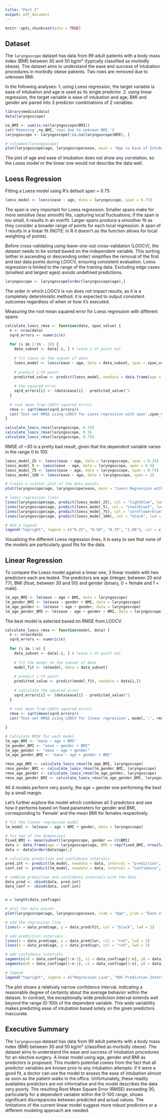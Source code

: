 ---
title: "Part 2"
output: pdf_document
---

```{r setup, include=FALSE}
knitr::opts_chunk$set(echo = TRUE)
```

## Dataset

The `laryngoscope` dataset has data from 99 adult patients with a body mass index (BMI) between 30 and 50 kg/m² (typically classified as morbidly obese). The dataset aims to understand the ease and success of intubation procedures in morbidly obese patients. Two rows are removed due to unknown BMI.

In the following analyses:
1. using Loess regression, the target variable is ease of intubation and age is used as its single predictor.
2. using linear regression, the target variable is ease of intubation and age, BMI and gender are paired into 3 predictor combinations of 2 variables.

```{r dataset}
library(medicaldata)
data(laryngoscope)

na_BMI <- sum(is.na(laryngoscope$BMI))
cat('Removing',na_BMI,'rows due to unknown BMI.')
laryngoscope <- laryngoscope[!is.na(laryngoscope$BMI), ]

# colnames(laryngoscope)
plot(laryngoscope$age, laryngoscope$ease, main = "Age vs Ease of Intubation", xlab = "Age", ylab = "Ease of Intubation", pch = 16, col = "gray")
```


The plot of age and ease of intubation does not show any correlation, so the Loess model or the linear one would not describe the data well.

## Loess Regression

Fitting a Loess model using R's default span = 0.75:

```{r loess_model, echo = TRUE}
loess_model <- loess(ease ~ age, data = laryngoscope, span = 0.75)
```

The span is very important for Loess regression. Smaller spans make for more sensitive (less smooth) fits, capturing local fluctuations; if the span is too small, it results in an overfit. Larger spans produce a smoother fit as they consider a broader range of points for each local regression. A span of 1 results in a linear fit (NOTE: in R it doesn't as the function allows for local weighting of points).

Before cross-validating using leave-one-out cross-validation (LOOCV), the dataset needs to be sorted based on the independent variable. This sorting (either in ascending or descending order) simplifies the removal of the first and last data points during LOOCV, ensuring consistent evaluation. Loess regression is limited to the range of the training data. Excluding edge cases (smallest and largest ages) avoids undefined predictions.


```{r order_dataset}
laryngoscope <- laryngoscope[order(laryngoscope$age),]
```

The order in which LOOCV is run does not impact results, as it is a completely deterministic method: it is expected to output consistent outcomes regardless of when or how it's executed.

Measuring the root mean squared error for Loess regression with different spans:

```{r loess_rmse_loocv}

calculate_loocv_rmse <- function(data, span_value) {
  n <- nrow(data)
  sqrd_errors <- numeric(n)
  
  for (i in 2:(n - 1)) {
    data_subset <- data[-i, ] # leave i-th point out
    
    # fit loess on the subset of data
    loess_model <- loess(ease ~ age, data = data_subset, span = span_value)
    
    # predict i-th point
    predicted_value <- predict(loess_model, newdata = data.frame(age = data$age[i]))
    
    # the squared error
    sqrd_errors[i] <- (data$ease[i] - predicted_value)^2
  }
  
  # root mean from LOOCV squared errors
  rmse <- sqrt(mean(sqrd_errors))
  cat('Test-set RMSE using LOOCV for Loess regression with span',span_value,':',rmse,'. \n')
}

calculate_loocv_rmse(laryngoscope, 0.25)
calculate_loocv_rmse(laryngoscope, 0.5)
calculate_loocv_rmse(laryngoscope, 0.75)

```
RMSE of ~30 is a pretty bad result, given that the dependent variable varies in the range 0 to 100. 

```{r visualizing_loess}
loess_model_25 <- loess(ease ~ age, data = laryngoscope, span = 0.25)
loess_model_5 <- loess(ease ~ age, data = laryngoscope, span = 0.5)
loess_model_75 <- loess(ease ~ age, data = laryngoscope, span = 0.75)
loess_model_100 <- loess(ease ~ age, data = laryngoscope, span = 1)

# Create a scatter plot of the data points
plot(laryngoscope$age, laryngoscope$ease, main = "Loess Regression with Different Span", xlab = "Age", ylab = "Ease of Intubation", pch = 16, col = "gray")

# loess regression lines
lines(laryngoscope$age, predict(loess_model_25), col = "lightblue", lwd = 2)
lines(laryngoscope$age, predict(loess_model_5), col = "steelblue1", lwd = 2)
lines(laryngoscope$age, predict(loess_model_75), col = "cornflowerblue", lwd = 2)
lines(laryngoscope$age, predict(loess_model_100), col = "black", lwd = 2)

# Add a legend
legend("topright", legend = c("0.25", "0.50", "0.75", "1.00"), col = c("lightblue", "steelblue1", "cornflowerblue","black"), lwd = 2, cex = 0.8)

```
Visualizing the different Loess regression lines, it is easy to see that none of the models are particularly good fits for the data.

## Linear Regression

To compare the Loess model against a linear one, 3 linear models with two predictors each are tested. The predictors are age (integer, between 20 and 77), BMI (float, between 30 and 50) and gender (binary, 0 = female and 1 = male).


```{r linear_models, echo=TRUE}
lm_age_BMI <- lm(ease ~ age + BMI, data = laryngoscope)
lm_gender_BMI <- lm(ease ~ gender + BMI, data = laryngoscope)
lm_age_gender <- lm(ease ~ age + gender, data = laryngoscope)
lm_age_gender_BMI <- lm(ease ~ age + gender + BMI, data = laryngoscope)

```

The best model is selected based on RMSE from LOOCV.

```{r linear_rmse_loocv}

calculate_loocv_rmse <- function(model, data) {
  n <- nrow(data)
  sqrd_errors <- numeric(n)
  
  for (i in 1:n) {
    data_subset <- data[-i, ] # leave i-th point out
    
    # fit the model on the subset of data
    model_fit <- lm(model, data = data_subset)
    
    # predict i-th point
    predicted_value <- predict(model_fit, newdata = data[i,])
    
    # calculate the squared error
    sqrd_errors[i] <- (data$ease[i] - predicted_value)^2
  }
  
  # root mean from LOOCV squared errors
  rmse <- sqrt(mean(sqrd_errors))
  cat('Test-set RMSE using LOOCV for linear regression', model,':', rmse, '. \n')

}

# Calculate RMSE for each model
lm_age_BMI <- "ease ~ age + BMI"
lm_gender_BMI <- "ease ~ gender + BMI"
lm_age_gender <- "ease ~ age + gender"
lm_age_gender_BMI <- "ease ~ age + gender + BMI"

rmse_age_BMI <- calculate_loocv_rmse(lm_age_BMI, laryngoscope)
rmse_gender_BMI <- calculate_loocv_rmse(lm_gender_BMI, laryngoscope)
rmse_age_gender <- calculate_loocv_rmse(lm_age_gender, laryngoscope)
rmse_age_gender_BMI <- calculate_loocv_rmse(lm_age_gender_BMI, laryngoscope)
```

All 4 models perform very poorly, the age + gender one performing the best by a small margin.

Let's further explore the model which combines all 3 predictors and see how it performs based on fixed parameters for gender and BMI, corresponding to 'Female' and the mean BMI for females respectively.

```{r age_gender_intervals}
# fit the linear regression model
lm_model <- lm(ease ~ age + BMI + gender, data = laryngoscope)

# fix two of the dimensions
fixed_BMI <- mean(subset(laryngoscope, gender == 0)$BMI)
data <- data.frame(age = laryngoscope$age, BMI = rep(fixed_BMI, nrow(laryngoscope)), gender = rep(0, nrow(laryngoscope)))
data <- data[order(data$age),]

# calculate prediction and confidence intervals
pred.int <- predict(lm_model, newdata = data, interval = "prediction", level = .99)
conf.int <- predict(lm_model, newdata = data, interval = "confidence", level = 0.99)

# combine prediction and confidence intervals with the data
data_pred <- cbind(data, pred.int)
data_conf <- cbind(data, conf.int)


n = length(data_conf$age)

# plot the data points
plot(laryngoscope$age, laryngoscope$ease, xlab = "Age", ylab = "Ease of Intubation", main = "Age vs. Ease of Intubation for Female Patients with mean BMI (42.04)",pch = 16, col='gray', ylim = c(min(data_pred$lwr), max(data_pred$upr)))

# add the regression line
lines(x = data_pred$age, y = data_pred$fit, col = "black", lwd = 2)

# add prediction intervals
lines(x = data_pred$age, y = data_pred$lwr, col = "red", lwd = 2)
lines(x = data_pred$age, y = data_pred$upr, col = "red", lwd = 2)

# add confidence intervals
segments(x0 = data_conf$age[1:n-1], x1 = data_conf$age[2:n], y0 = data_conf$upr[1:n-1], y1 = data_conf$upr[2:n], col = "cornflowerblue", lwd = 2)
segments(x0 = data_conf$age[1:n-1], x1 = data_conf$age[2:n], y0 = data_conf$lwr[1:n-1], y1 = data_conf$lwr[2:n], col = "cornflowerblue", lwd = 2)

# legend
legend("topright", legend = c("Regression Line", "99% Prediction Interval", "99% Confidence Interval"), col = c("black", "red", "cornflowerblue"), lwd = c(4, 4, 4), cex = 0.6)


```
The plot shows a relatively narrow confidence interval, indicating a reasonable degree of certainty about the average behavior within the dataset. In contrast, the exceptionally wide prediction interval extends well beyond the range (0-100) of the dependent variable. This wide variability makes predicting ease of intubation based solely on the given predictors inaccurate.

## Executive Summary

The `laryngoscope` dataset has data from 99 adult patients with a body mass index (BMI) between 30 and 50 kg/m² (classified as morbidly obese). The dataset aims to understand the ease and success of intubation procedures for an elective surgery. A linear model using age, gender and BMI as predictors is proposed. This model's potential comes from the fact that all predictor variables are known prior to any intubation attempts: if it were a good fit, a doctor can use the model to assess the ease of intubation almost as soon as the patient walks in the office. Unfortunately, these readily availables predictors are not informative and the model describes the data very poorly. The resulting Root Mean Square Error (RMSE) exceeding 30, particularly for a dependent variable within the 0-100 range, shows significant discrepancies between predicted and actual values. The limitations of the current linear model suggest more robust predictors or a different modeling approach are needed.
